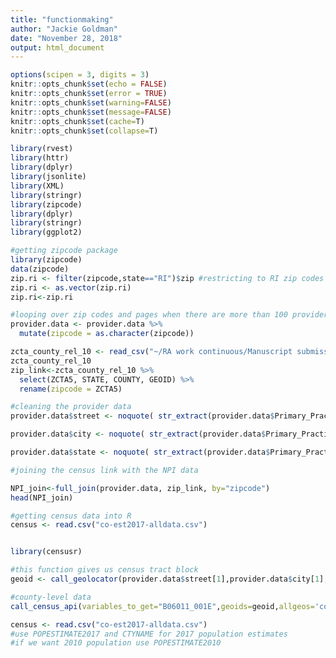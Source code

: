 ```yaml
---
title: "functionmaking"
author: "Jackie Goldman"
date: "November 28, 2018"
output: html_document
---
```


```r
options(scipen = 3, digits = 3)
knitr::opts_chunk$set(echo = FALSE)
knitr::opts_chunk$set(error = TRUE)
knitr::opts_chunk$set(warning=FALSE)
knitr::opts_chunk$set(message=FALSE)
knitr::opts_chunk$set(cache=T)
knitr::opts_chunk$set(collapse=T)
```

```r
library(rvest)
library(httr)
library(dplyr)
library(jsonlite)
library(XML)
library(stringr)
library(zipcode)
library(dplyr)
library(stringr)
library(ggplot2)
```
```r
#getting zipcode package
library(zipcode)
data(zipcode)
zip.ri <- filter(zipcode,state=="RI")$zip #restricting to RI zip codes
zip.ri <- as.vector(zip.ri)
zip.ri<-zip.ri
```


```r
#looping over zip codes and pages when there are more than 100 providers per zip code
provider.data <- provider.data %>%
  mutate(zipcode = as.character(zipcode))

```


```r
zcta_county_rel_10 <- read_csv("~/RA work continuous/Manuscript submissions/SAJ_suspected involvment of fentanyl/Resubmission/zcta_county_rel_10.txt")
zcta_county_rel_10
zip_link<-zcta_county_rel_10 %>%
  select(ZCTA5, STATE, COUNTY, GEOID) %>%
  rename(zipcode = ZCTA5)

#cleaning the provider data
provider.data$street <- noquote( str_extract(provider.data$Primary_Practice_Address,pattern="^[a-zA-Z0-9_. -]+?(?=\n)")) #street name and number

provider.data$city <- noquote( str_extract(provider.data$Primary_Practice_Address,pattern="(?<=\t)[a-zA-Z_. -]+?(?=, )"))#city

provider.data$state <- noquote( str_extract(provider.data$Primary_Practice_Address,pattern="(?<=, )[A-Z]+(?=\\s)")) #state postal code (2 characters)

#joining the census link with the NPI data

NPI_join<-full_join(provider.data, zip_link, by="zipcode")
head(NPI_join)
```

```r
#getting census data into R
census <- read.csv("co-est2017-alldata.csv")


library(censusr)

#this function gives us census tract block
geoid <- call_geolocator(provider.data$street[1],provider.data$city[1],provider.data$state[1])

#county-level data
call_census_api(variables_to_get="B06011_001E",geoids=geoid,allgeos='co',data_source="acs",api_key = Sys.getenv("CENSUS_TOKEN"))

census <- read.csv("co-est2017-alldata.csv")
#use POPESTIMATE2017 and CTYNAME for 2017 population estimates
#if we want 2010 population use POPESTIMATE2010
```
